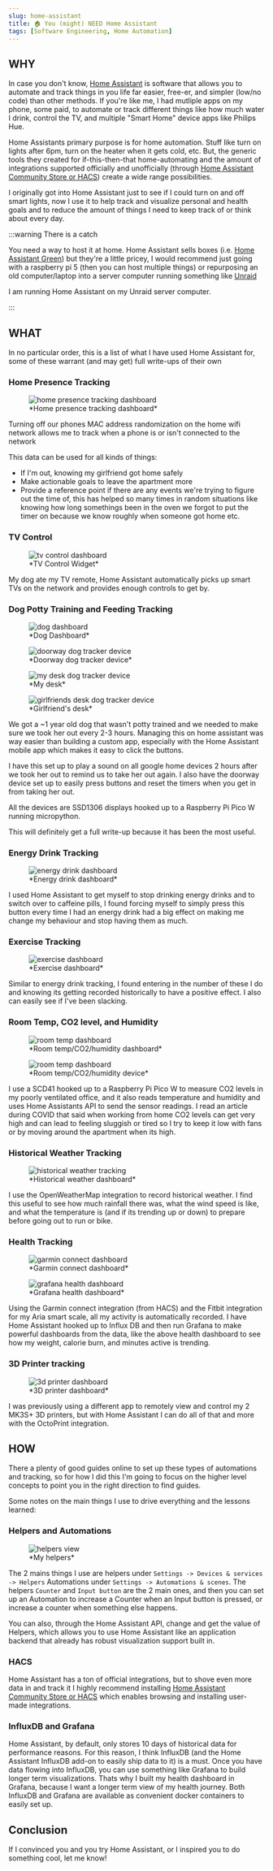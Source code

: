 ```yaml
---
slug: home-assistant
title: 🏠 You (might) NEED Home Assistant
tags: [Software Engineering, Home Automation]
---
```

<!-- truncate -->

## WHY

In case you don't know, [Home Assistant](https://www.home-assistant.io/) is software that allows you to automate and track things in you life far easier, free-er, and simpler (low/no code) than other methods. If you're like me, I had mutliple apps on my phone, some paid, to automate or track different things like how much water I drink, control the TV, and multiple "Smart Home" device apps like Philips Hue. 

Home Assistants primary purpose is for home automation. Stuff like turn on lights after 6pm, turn on the heater when it gets cold, etc. But, the generic tools they created for if-this-then-that home-automating and the amount of integrations supported officially and unofficially (through [Home Assistant Community Store or HACS](https://www.hacs.xyz/)) create a wide range possibilities.

I originally got into Home Assistant just to see if I could turn on and off smart lights, now I use it to help track and visualize personal and health goals and to reduce the amount of things I need to keep track of or think about every day.

:::warning There is a catch

You need a way to host it at home. Home Assistant sells boxes (i.e. [Home Assistant Green](https://www.home-assistant.io/green)) but they're a little pricey, I would recommend just going with a raspberry pi 5 (then you can host multiple things) or repurposing an old computer/laptop into a server computer running something like [Unraid](https://unraid.net/)

I am running Home Assistant on my Unraid server computer.

:::

## WHAT

In no particular order, this is a list of what I have used Home Assistant for, some of these warrant (and may get) full write-ups of their own

### Home Presence Tracking

<div style={{ display: 'flex', justifyContent: 'center' }}>
<figure style={{ width: '100%' }}>
<img src="/img/ha-home-presence-history.png" alt="home presence tracking dashboard" />
<figcaption style={{ textAlign: 'center' }}>*Home presence tracking dashboard*</figcaption>
</figure>
</div>

Turning off our phones MAC address randomization on the home wifi network allows me to track when a phone is or isn't connected to the network

This data can be used for all kinds of things:
- If I'm out, knowing my girlfriend got home safely
- Make actionable goals to leave the apartment more
- Provide a reference point if there are any events we're trying to figure out the time of, this has helped so many times in random situations like knowing how long somethings been in the oven we forgot to put the timer on because we know roughly when someone got home etc.

### TV Control

<div style={{ display: 'flex', justifyContent: 'center' }}>
<figure style={{ width: '50%' }}>
<img src="/img/ha-tv-control.jpeg" alt="tv control dashboard" />
<figcaption style={{ textAlign: 'center' }}>*TV Control Widget*</figcaption>
</figure>
</div>

My dog ate my TV remote, Home Assistant automatically picks up smart TVs on the network and provides enough controls to get by.

### Dog Potty Training and Feeding Tracking

<div style={{ display: 'flex', flexWrap: 'wrap', justifyContent: 'center' }}>
<figure style={{ width: '30%' }}>
<img src="/img/ha-dog-tracker.png" alt="dog dashboard" />
<figcaption style={{ textAlign: 'center' }}>*Dog Dashboard*</figcaption>
</figure>
<figure style={{ width: '30%' }}>
<img src="/img/door-dog-tracker-device.jpg" alt="doorway dog tracker device" />
<figcaption style={{ textAlign: 'center' }}>*Doorway dog tracker device*</figcaption>
</figure>
<figure style={{ width: '30%' }}>
<img src="/img/my-desk-dog-tracker-device.jpg" alt="my desk dog tracker device" />
<figcaption style={{ textAlign: 'center' }}>*My desk*</figcaption>
</figure>
<figure style={{ width: '30%' }}>
<img src="/img/katrina-desk-dog-tracker-device.jpg" alt="girlfriends desk dog tracker device" />
<figcaption style={{ textAlign: 'center' }}>*Girlfriend's desk*</figcaption>
</figure>
</div>

We got a ~1 year old dog that wasn't potty trained and we needed to make sure we took her out every 2-3 hours. Managing this on home assistant was way easier than building a custom app, especially with the Home Assistant mobile app which makes it easy to click the buttons.

I have this set up to play a sound on all google home devices 2 hours after we took her out to remind us to take her out again. I also have the doorway device set up to easily press buttons and reset the timers when you get in from taking her out.

All the devices are SSD1306 displays hooked up to a Raspberry Pi Pico W running micropython.

This will definitely get a full write-up because it has been the most useful.

### Energy Drink Tracking

<div style={{ display: 'flex', justifyContent: 'center' }}>
<figure style={{ width: '50%' }}>
<img src="/img/ha-energy-drink-tracker.png" alt="energy drink dashboard" />
<figcaption style={{ textAlign: 'center' }}>*Energy drink dashboard*</figcaption>
</figure>
</div>

I used Home Assistant to get myself to stop drinking energy drinks and to switch over to caffeine pills, I found forcing myself to simply press this button every time I had an energy drink had a big effect on making me change my behaviour and stop having them as much.

### Exercise Tracking

<div style={{ display: 'flex', justifyContent: 'center' }}>
<figure style={{ width: '50%' }}>
<img src="/img/ha-exercise.png" alt="exercise dashboard" />
<figcaption style={{ textAlign: 'center' }}>*Exercise dashboard*</figcaption>
</figure>
</div>

Similar to energy drink tracking, I found entering in the number of these I do and knowing its getting recorded historically to have a positive effect. I also can easily see if I've been slacking.

### Room Temp, CO2 level, and Humidity

<div style={{ display: 'flex', flexWrap: 'wrap', justifyContent: 'center' }}>
<figure style={{ width: '30%' }}>
<img src="/img/ha-mike-room-temp.png" alt="room temp dashboard" />
<figcaption style={{ textAlign: 'center' }}>*Room temp/CO2/humidity dashboard*</figcaption>
</figure>
<figure style={{ width: '30%' }}>
<img src="/img/ha-mike-room-temp-device.jpg" alt="room temp dashboard" />
<figcaption style={{ textAlign: 'center' }}>*Room temp/CO2/humidity device*</figcaption>
</figure>
</div>

I use a SCD41 hooked up to a Raspberry Pi Pico W to measure CO2 levels in my poorly ventilated office, and it also reads temperature and humidity and uses Home Assistants API to send the sensor readings. I read an article during COVID that said when working from home CO2 levels can get very high and can lead to feeling sluggish or tired so I try to keep it low with fans or by moving around the apartment when its high.

### Historical Weather Tracking

<div style={{ display: 'flex', justifyContent: 'center' }}>
<figure style={{ width: '50%' }}>
<img src="/img/ha-historical-weather-map-tracking.png" alt="historical weather tracking" />
<figcaption style={{ textAlign: 'center' }}>*Historical weather dashboard*</figcaption>
</figure>
</div>

I use the OpenWeatherMap integration to record historical weather. I find this useful to see how much rainfall there was, what the wind speed is like, and what the temperature is (and if its trending up or down) to prepare before going out to run or bike. 

### Health Tracking

<div style={{ display: 'flex', flexWrap: 'wrap', justifyContent: 'center' }}>
<figure style={{ width: '30%' }}>
<img src="/img/ha-garmin-connect.png" alt="garmin connect dashboard" />
<figcaption style={{ textAlign: 'center' }}>*Garmin connect dashboard*</figcaption>
</figure>
<figure style={{ width: '30%' }}>
<img src="/img/ha-grafana-health-dashboard.png" alt="grafana health dashboard" />
<figcaption style={{ textAlign: 'center' }}>*Grafana health dashboard*</figcaption>
</figure>
</div>

Using the Garmin connect integration (from HACS) and the Fitbit integration for my Aria smart scale, all my activity is automatically recorded. I have Home Assistant hooked up to Influx DB and then run Grafana to make powerful dashboards from the data, like the above health dashboard to see how my weight, calorie burn, and minutes active is trending.

### 3D Printer tracking

<div style={{ display: 'flex', justifyContent: 'center' }}>
<figure style={{ width: '50%' }}>
<img src="/img/ha-3d-printer-dashboard.png" alt="3d printer dashboard" />
<figcaption style={{ textAlign: 'center' }}>*3D printer dashboard*</figcaption>
</figure>
</div>

I was previously using a different app to remotely view and control my 2 MK3S+ 3D printers, but with Home Assistant I can do all of that and more with the OctoPrint integration.

## HOW

There a plenty of good guides online to set up these types of automations and tracking, so for how I did this I'm going to focus on the higher level concepts to point you in the right direction to find guides.

Some notes on the main things I use to drive everything and the lessons learned:

### Helpers and Automations

<div style={{ display: 'flex', justifyContent: 'center' }}>
<figure style={{ width: '50%' }}>
<img src="/img/ha-helpers.png" alt="helpers view" />
<figcaption style={{ textAlign: 'center' }}>*My helpers*</figcaption>
</figure>
</div>

The 2 mains things I use are helpers under `Settings -> Devices & services -> Helpers` Automations under `Settings -> Automations & scenes`. The helpers `Counter` and `Input button` are the 2 main ones, and then you can set up an Automation to increase a Counter when an Input button is pressed, or increase a counter when something else happens.

You can also, through the Home Assistant API, change and get the value of Helpers, which allows you to use Home Assistant like an application backend that already has robust visualization support built in.

### HACS

Home Assistant has a ton of official integrations, but to shove even more data in and track it I highly recommend installing [Home Assistant Community Store or HACS](https://www.hacs.xyz/) which enables browsing and installing user-made integrations.

### InfluxDB and Grafana

Home Assistant, by default, only stores 10 days of historical data for performance reasons. For this reason, I think InfluxDB (and the Home Assistant InfluxDB add-on to easily ship data to it) is a must. Once you have data flowing into InfluxDB, you can use something like Grafana to build longer term visualizations. Thats why I built my health dashboard in Grafana, because I want a longer term view of my health journey. Both InfluxDB and Grafana are available as convenient docker containers to easily set up.

## Conclusion

If I convinced you and you try Home Assistant, or I inspired you to do something cool, let me know!